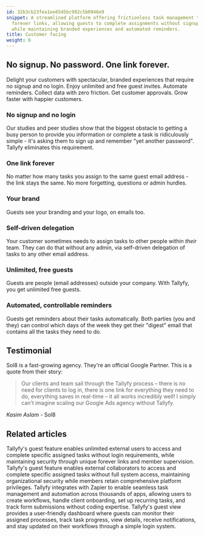 ```yaml
---
id: 32b3cb23fea1ee6545bc992c5b0946e9
snippet: A streamlined platform offering frictionless task management through unique
  forever links, allowing guests to complete assignments without signup requirements
  while maintaining branded experiences and automated reminders.
title: Customer facing
weight: 6
---
```


## No signup. No password. One link forever.

Delight your customers with spectacular, branded experiences that require no signup and no login. Enjoy unlimited and free guest invites. Automate reminders. Collect data with zero friction. Get customer approvals. Grow faster with happier customers.

<lite-vimeo videoid="905736219"></lite-vimeo>

### No signup and no login

Our studies and peer studies show that the biggest obstacle to getting a busy person to provide you information or complete a task is ridiculously simple - it's asking them to sign up and remember "yet another password". Tallyfy eliminates this requirement.

### One link forever

No matter how many tasks you assign to the same guest email address - the link stays the same. No more forgetting, questions or admin hurdles.

### Your brand

Guests see your branding and your logo, on emails too.

### Self-driven delegation

Your customer sometimes needs to assign tasks to other people within _their_ team. They can do that without any admin, via self-driven delegation of tasks to any other email address.

### Unlimited, free guests

Guests are people (email addresses) outside your company. With Tallyfy, you get unlimited free guests.

### Automated, controllable reminders

Guests get reminders about their tasks automatically. Both parties (you and they) can control which days of the week they get their "digest" email that contains all the tasks they need to do.

## Testimonial

Sol8 is a fast-growing agency. They're an official Google Partner. This is a quote from their story:

> Our clients and team sail through the Tallyfy process – there is no need for clients to log in, there is one link for everything they need to do, everything saves in real-time – it all works incredibly well! I simply can’t imagine scaling our Google Ads agency without Tallyfy.

_Kasim Aslam_ - Sol8


## Related articles
<CardGrid>
<LinkTitleCard header="<b>Documenting > Guests</b>" href="/products/pro/documenting/guests/" > Tallyfy's guest feature enables unlimited external users to access and complete specific assigned tasks without login requirements, while maintaining security through unique forever links and member supervision. </LinkTitleCard>
<LinkTitleCard header="<b>Guests > What is a guest</b>" href="/products/pro/documenting/guests/what-is-a-guest/" > Tallyfy's guest feature enables external collaborators to access and complete specific assigned tasks without full system access, maintaining organizational security while members retain comprehensive platform privileges. </LinkTitleCard>
<LinkTitleCard header="<b>Zapier > Tallyfy & Zapier</b>" href="/products/pro/integrations/middleware/zapier/how-can-i-improve-task-management-with-tallyfy/" > Tallyfy integrates with Zapier to enable seamless task management and automation across thousands of apps, allowing users to create workflows, handle client onboarding, set up recurring tasks, and track form submissions without coding expertise. </LinkTitleCard>
<LinkTitleCard header="<b>Guests > The guest view</b>" href="/products/pro/documenting/guests/how-can-guests-monitor-their-processes-on-tallyfy/" > Tallyfy's guest view provides a user-friendly dashboard where guests can monitor their assigned processes, track task progress, view details, receive notifications, and stay updated on their workflows through a simple login system. </LinkTitleCard>
</CardGrid>